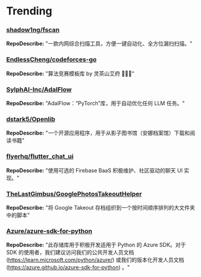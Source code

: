 
# Trending

### [shadow1ng/fscan](https://github.com/shadow1ng/fscan)
**RepoDescribe:** "一款内网综合扫描工具，方便一键自动化、全方位漏扫扫描。"
  

### [EndlessCheng/codeforces-go](https://github.com/EndlessCheng/codeforces-go)
**RepoDescribe:** "算法竞赛模板库 by 灵茶山艾府 💭💡🎈"
  

### [SylphAI-Inc/AdalFlow](https://github.com/SylphAI-Inc/AdalFlow)
**RepoDescribe:** "AdalFlow：“PyTorch”库，用于自动优化任何 LLM 任务。"
  

### [dstark5/Openlib](https://github.com/dstark5/Openlib)
**RepoDescribe:** "一个开源应用程序，用于从影子图书馆（安娜档案馆）下载和阅读书籍"
  

### [flyerhq/flutter_chat_ui](https://github.com/flyerhq/flutter_chat_ui)
**RepoDescribe:** "使用可选的 Firebase BaaS 积极维护、社区驱动的聊天 UI 实现。"
  

### [TheLastGimbus/GooglePhotosTakeoutHelper](https://github.com/TheLastGimbus/GooglePhotosTakeoutHelper)
**RepoDescribe:** "将 Google Takeout 存档组织到一个按时间顺序排列的大文件夹中的脚本"
  

### [Azure/azure-sdk-for-python](https://github.com/Azure/azure-sdk-for-python)
**RepoDescribe:** "此存储库用于积极开发适用于 Python 的 Azure SDK。对于 SDK 的使用者，我们建议访问我们的公共开发人员文档 (https://learn.microsoft.com/python/azure/) 或我们的版本化开发人员文档 (https://azure.github.io/azure-sdk-for-python) 。"
  
